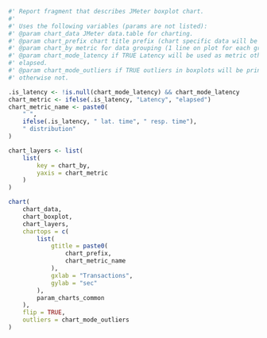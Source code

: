 ```r

#' Report fragment that describes JMeter boxplot chart.
#'
#' Uses the following variables (params are not listed):
#' @param chart_data JMeter data.table for charting.
#' @param chart_prefix chart title prefix (chart specific data will be appended).
#' @param chart_by metric for data grouping (1 line on plot for each group).
#' @param chart_mode_latency if TRUE Latency will be used as metric otherwise
#' elapsed.
#' @param chart_mode_outliers if TRUE outliers in boxplots will be printed,
#' otherwise not.

.is_latency <- !is.null(chart_mode_latency) && chart_mode_latency
chart_metric <- ifelse(.is_latency, "Latency", "elapsed")
chart_metric_name <- paste0(
    " ",
    ifelse(.is_latency, " lat. time", " resp. time"),
    " distribution"
)

chart_layers <- list(
    list(
        key = chart_by,
        yaxis = chart_metric
    )
)

chart(
    chart_data,
    chart_boxplot,
    chart_layers,
    chartops = c(
        list(
            gtitle = paste0(
                chart_prefix,
                chart_metric_name
            ),
            gxlab = "Transactions",
            gylab = "sec"
        ),
        param_charts_common
    ),
    flip = TRUE,
    outliers = chart_mode_outliers
)
```
